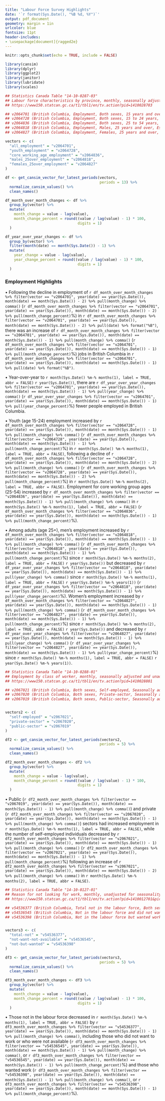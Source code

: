 ```yaml
---
title: "Labour Force Survey Highlights"
date: '`r format(Sys.Date(), "%B %d, %Y")`'
output: pdf_document
geometry: margin = 1in
urlcolor: blue
fontsize: 11pt
header-includes:
- \usepackage[document]{ragged2e}
---
```



```r
knitr::opts_chunk$set(echo = TRUE, include = FALSE)

library(cansim)
library(dplyr)
library(ggplot2)
library(janitor)
library(lubridate)
library(scales)

## Statistics Canada Table "14-10-0287-03"
## Labour force characteristics by province, monthly, seasonally adjusted
## https://www150.statcan.gc.ca/t1/tbl1/en/tv.action?pid=1410028703

## v2064701 (British Columbia, Employment, Both sexes, 15 years and over, Estimate, Seasonally adjusted)
## v2064728 (British Columbia, Employment, Both sexes, 15 to 24 years, Estimate, Seasonally adjusted)
## v2064836 (British Columbia, Employment, Both sexes, 25 to 54 years, Estimate, Seasonally adjusted)
## v2064818 (British Columbia, Employment, Males, 25 years and over, Estimate, Seasonally adjusted)
## v2064827 (British Columbia, Employment, Females, 25 years and over, Estimate, Seasonally adjusted)

vectors <- c(
  "all_employment" = "v2064701",
  "youth_employment" = "v2064728",
  "core_working_age_employment" = "v2064836",
  "males_25over_employment" = "v2064818",
  "females_25over_employment" = "v2064827"
)

df <- get_cansim_vector_for_latest_periods(vectors,
                                           periods = 13) %>%
  normalize_cansim_values() %>%
  clean_names()

df_month_over_month_changes <- df %>%
  group_by(vector) %>%
  mutate(
    month_change = value - lag(value),
    month_change_percent = round((value / lag(value) - 1) * 100,
                                 digits = 1)
  )

df_year_over_year_changes <- df %>%
  group_by(vector) %>%
  filter(month(date) == month(Sys.Date()) - 1) %>%
  mutate(
    year_change = value - lag(value),
    year_change_percent = round((value / lag(value) - 1) * 100,
                                 digits = 1)
  )
```

### Employment Highlights

• Following the decline in employment of `r df_month_over_month_changes %>% filter(vector == "v2064701", year(date) == year(Sys.Date()), month(date) == month(Sys.Date()) - 2) %>% pull(month_change) %>% comma()` (`r df_month_over_month_changes %>% filter(vector == "v2064701", year(date) == year(Sys.Date()), month(date) == month(Sys.Date()) - 2) %>% pull(month_change_percent)`%) in `r df_month_over_month_changes %>% filter(vector == "v2064701", year(date) == year(Sys.Date()), month(date) == month(Sys.Date()) - 2) %>% pull(date) %>% format("%B")`, there was an increase of `r df_month_over_month_changes %>% filter(vector == "v2064701", year(date) == year(Sys.Date()), month(date) == month(Sys.Date()) - 1) %>% pull(month_change) %>% comma()` (`r df_month_over_month_changes %>% filter(vector == "v2064701", year(date) == year(Sys.Date()), month(date) == month(Sys.Date()) - 1) %>% pull(month_change_percent)`%) jobs in British Columbia in `r df_month_over_month_changes %>% filter(vector == "v2064701", year(date) == year(Sys.Date()), month(date) == month(Sys.Date()) - 1) %>% pull(date) %>% format("%B")`.

• Year-over-year to `r month(Sys.Date() %m-% months(1), label = TRUE, abbr = FALSE)` `r year(Sys.Date())`, there are `r df_year_over_year_changes %>% filter(vector == "v2064701", year(date) == year(Sys.Date()), month(date) == month(Sys.Date()) - 1) %>% pull(year_change) %>% comma()` (`r df_year_over_year_changes %>% filter(vector == "v2064701", year(date) == year(Sys.Date()), month(date) == month(Sys.Date()) - 1) %>% pull(year_change_percent)`%) fewer people employed in British Columbia.

• Youth (age 15-24) employment increased by `r df_month_over_month_changes %>% filter(vector == "v2064728", year(date) == year(Sys.Date()), month(date) == month(Sys.Date()) - 1) %>% pull(month_change) %>% comma()` (`r df_month_over_month_changes %>% filter(vector == "v2064728", year(date) == year(Sys.Date()), month(date) == month(Sys.Date()) - 1) %>% pull(month_change_percent)`%) in `r month(Sys.Date() %m-% months(1), label = TRUE, abbr = FALSE)`, following a decline of `r df_month_over_month_changes %>% filter(vector == "v2064728", year(date) == year(Sys.Date()), month(date) == month(Sys.Date()) - 2) %>% pull(month_change) %>% comma()` (`r df_month_over_month_changes %>% filter(vector == "v2064728", year(date) == year(Sys.Date()), month(date) == month(Sys.Date()) - 2) %>% pull(month_change_percent)`%) in `r month(Sys.Date() %m-% months(2), label = TRUE, abbr = FALSE)`. Employment for core working group ages (25-54) increased by `r df_month_over_month_changes %>% filter(vector == "v2064836", year(date) == year(Sys.Date()), month(date) == month(Sys.Date()) - 1) %>% pull(month_change) %>% comma()` in `r month(Sys.Date() %m-% months(1), label = TRUE, abbr = FALSE)` (`r df_month_over_month_changes %>% filter(vector == "v2064836", year(date) == year(Sys.Date()), month(date) == month(Sys.Date()) - 1) %>% pull(month_change_percent)`%).

• Among adults (age 25+), men’s employment increased by `r df_month_over_month_changes %>% filter(vector == "v2064818", year(date) == year(Sys.Date()), month(date) == month(Sys.Date()) - 1) %>% pull(month_change) %>% comma()` (`r df_month_over_month_changes %>% filter(vector == "v2064818", year(date) == year(Sys.Date()), month(date) == month(Sys.Date()) - 1) %>% pull(month_change_percent)`%) since `r month(Sys.Date() %m-% months(2), label = TRUE, abbr = FALSE)` `r year(Sys.Date())` but decreased by `r df_year_over_year_changes %>% filter(vector == "v2064818", year(date) == year(Sys.Date()), month(date) == month(Sys.Date()) - 1) %>% pull(year_change) %>% comma()` since `r month(Sys.Date() %m-% months(1), label = TRUE, abbr = FALSE)` `r year(Sys.Date() %m-% years(1))` (`r df_year_over_year_changes %>% filter(vector == "v2064818", year(date) == year(Sys.Date()), month(date) == month(Sys.Date()) - 1) %>% pull(year_change_percent)`%). Women’s employment increased by `r df_month_over_month_changes %>% filter(vector == "v2064827", year(date) == year(Sys.Date()), month(date) == month(Sys.Date()) - 1) %>% pull(month_change) %>% comma()` (`r df_month_over_month_changes %>% filter(vector == "v2064827", year(date) == year(Sys.Date()), month(date) == month(Sys.Date()) - 1) %>% pull(month_change_percent)`%) since `r month(Sys.Date() %m-% months(2), label = TRUE, abbr = FALSE)` `r year(Sys.Date())` and decreased by `r df_year_over_year_changes %>% filter(vector == "v2064827", year(date) == year(Sys.Date()), month(date) == month(Sys.Date()) - 1) %>% pull(year_change) %>% comma()` (`r df_year_over_year_changes %>% filter(vector == "v2064827", year(date) == year(Sys.Date()), month(date) == month(Sys.Date()) - 1) %>% pull(year_change_percent)`%) since `r month(Sys.Date() %m-% months(1), label = TRUE, abbr = FALSE)` `r year(Sys.Date() %m-% years(1))`.


```r
## Statistics Canada Table "14-10-0288-01"
## Employment by class of worker, monthly, seasonally adjusted and unadjusted, last 5 months
## https://www150.statcan.gc.ca/t1/tbl1/en/tv.action?pid=1410028801

## v2067021 (British Columbia, Both sexes, Self-employed, Seasonally adjusted, Estimate)
## v2067020 (British Columbia, Both sexes, Private-sector, Seasonally adjusted, Estimate)
## v2067019 (British Columbia, Both sexes, Public-sector, Seasonally adjusted, Estimate)


vectors2 <- c(
  "self-employed" = "v2067021",
  "private-sector" = "v2067020",
  "public-sector" = "v2067019"
)

df2 <- get_cansim_vector_for_latest_periods(vectors2,
                                           periods = 5) %>%
  normalize_cansim_values() %>%
  clean_names()

df2_month_over_month_changes <- df2 %>%
  group_by(vector) %>%
  mutate(
    month_change = value - lag(value),
    month_change_percent = round((value / lag(value) - 1) * 100,
                                 digits = 1)
  )
```

• Public (`r df2_month_over_month_changes %>% filter(vector == "v2067019", year(date) == year(Sys.Date()), month(date) == month(Sys.Date()) - 1) %>% pull(month_change) %>% comma()`) and private (`r df2_month_over_month_changes %>% filter(vector == "v2067020", year(date) == year(Sys.Date()), month(date) == month(Sys.Date()) - 1) %>% pull(month_change) %>% comma()`) sectors had increased employment in `r month(Sys.Date() %m-% months(1), label = TRUE, abbr = FALSE)`, while the number of self-employed individuals decreased by `r df2_month_over_month_changes %>% filter(vector == "v2067021", year(date) == year(Sys.Date()), month(date) == month(Sys.Date()) - 1) %>% pull(month_change) %>% comma()` (`r df2_month_over_month_changes %>% filter(vector == "v2067021", year(date) == year(Sys.Date()), month(date) == month(Sys.Date()) - 1) %>% pull(month_change_percent)`%) following an increase of `r df2_month_over_month_changes %>% filter(vector == "v2067021", year(date) == year(Sys.Date()), month(date) == month(Sys.Date()) - 2) %>% pull(month_change) %>% comma()` in `r month(Sys.Date() %m-% months(2), label = TRUE, abbr = FALSE)`.

```r
## Statistics Canada Table "14-10-0127-01"
## Reason for not looking for work, monthly, unadjusted for seasonality
## https://www150.statcan.gc.ca/t1/tbl1/en/tv.action?pid=1410012701&pickMembers%5B0%5D=1.11&pickMembers%5B1%5D=3.1&pickMembers%5B2%5D=4.1

## v54536377 (British Columbia, Total not in the labour force, Both sexes, 15 years and over)	
## v54536545 (British Columbia, Not in the labour force and did not want work or not available, Both sexes, 15 years and over)
## v54536398 (British Columbia, Not in the labour force but wanted work, Both sexes, 15 years and over)	


vectors3 <- c(
  "total-not" = "v54536377",
  "not-want-not-available" = "v54536545",
  "not-but-wanted" = "v54536398"
)

df3 <- get_cansim_vector_for_latest_periods(vectors3,
                                           periods = 5) %>%
  normalize_cansim_values() %>%
  clean_names()

df3_month_over_month_changes <- df3 %>%
  group_by(vector) %>%
  mutate(
    month_change = value - lag(value),
    month_change_percent = round((value / lag(value) - 1) * 100,
                                 digits = 1)
  )
```

• Those not in the labour force decreased in `r month(Sys.Date() %m-% months(1), label = TRUE, abbr = FALSE)` by `r df3_month_over_month_changes %>% filter(vector == "v54536377", year(date) == year(Sys.Date()), month(date) == month(Sys.Date()) - 1) %>% pull(month_change) %>% comma()`, including those who did not want to work or who were not available (`r df3_month_over_month_changes %>% filter(vector == "v54536545", year(date) == year(Sys.Date()), month(date) == month(Sys.Date()) - 1) %>% pull(month_change) %>% comma()`, or `r df3_month_over_month_changes %>% filter(vector == "v54536545", year(date) == year(Sys.Date()), month(date) == month(Sys.Date()) - 1) %>% pull(month_change_percent)`%) and those who wanted work (`r df3_month_over_month_changes %>% filter(vector == "v54536398", year(date) == year(Sys.Date()), month(date) == month(Sys.Date()) - 1) %>% pull(month_change) %>% comma()`, or `r df3_month_over_month_changes %>% filter(vector == "v54536398", year(date) == year(Sys.Date()), month(date) == month(Sys.Date()) - 1) %>% pull(month_change_percent)`%).





